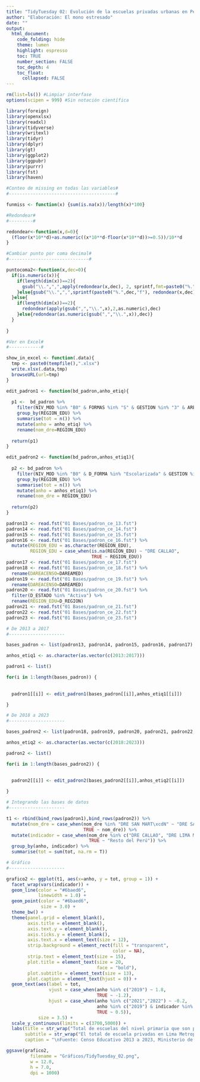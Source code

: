 ---
title: "TidyTuesday 02: Evolución de la escuelas privadas urbanas en Perú, 2013-2023"
author: "Elaboración: El mono estresado"
date: ""
output: 
  html_document: 
    code_folding: hide
    theme: lumen
    highlight: espresso
    toc: TRUE
    number_section: FALSE
    toc_depth: 4
    toc_float: 
      collapsed: FALSE
---

```{r Preámbulo, echo=FALSE, message=FALSE, warning=FALSE}

rm(list=ls()) #Limpiar interfase
options(scipen = 999) #Sin notación científica

```

```{r Librerías}

library(foreign)
library(openxlsx)
library(readxl)
library(tidyverse)
library(writexl)
library(tidyr)
library(dplyr)
library(gt)
library(ggplot2)
library(ggpubr)
library(purrr)
library(fst)
library(haven)

```

```{r Funciones generales}

#Conteo de missing en todas las variables#
#----------------------------------------#

funmiss <- function(x) {sum(is.na(x))/length(x)*100}

#Redondear#
#---------#

redondear<-function(x,d=0){
  (floor(x*10**d)+as.numeric((x*10**d-floor(x*10**d))>=0.5))/10**d
}

#Cambiar punto por coma decimal#
#------------------------------#

puntocoma2<-function(x,dec=0){
  if(is.numeric(x)){
    if(length(dim(x))==2){
      gsub("\\.",",",apply(redondear(x,dec), 2, sprintf,fmt=paste0("%.",dec,"f")))
    }else{gsub("\\.",",",sprintf(paste0("%.",dec,"f"), redondear(x,dec)))}
  }else{
    if(length(dim(x))==2){
      redondear(apply(gsub(",","\\.",x),2,as.numeric),dec)
    }else{redondear(as.numeric(gsub(",","\\.",x)),dec)}
  }
  
} 

#Ver en Excel#
#------------#

show_in_excel <- function(.data){
  tmp <- paste0(tempfile(),".xlsx")
  write.xlsx(.data,tmp)
  browseURL(url=tmp)
}

```

```{r Funciones específicas}

edit_padron1 <- function(bd_padron,anho_etiq){
  
  p1 <-  bd_padron %>%
    filter(NIV_MOD %in% "B0" & FORMAS %in% "S" & GESTION %in% "3" & AREA_MED %in% "1") %>% 
    group_by(REGION_EDU) %>% 
    summarise(tot = n()) %>% 
    mutate(anho = anho_etiq) %>% 
    rename(nom_dre=REGION_EDU)
  
  return(p1)
}

edit_padron2 <- function(bd_padron,anhos_etiq1){
  
  p2 <- bd_padron %>%
    filter(NIV_MOD %in% "B0" & D_FORMA %in% "Escolarizada" & GESTION %in% "3" & DAREACENSO %in% c("Urbana","Urbano")) %>% 
    group_by(REGION_EDU) %>% 
    summarise(tot = n()) %>% 
    mutate(anho = anhos_etiq1) %>% 
    rename(nom_dre = REGION_EDU)
  
  return(p2)
}

```

```{r Bases de datos}

padron13 <- read.fst("01 Bases/padron_ce_13.fst")
padron14 <- read.fst("01 Bases/padron_ce_14.fst")
padron15 <- read.fst("01 Bases/padron_ce_15.fst")
padron16 <- read.fst("01 Bases/padron_ce_16.fst") %>% 
  mutate(REGION_EDU = as.character(REGION_EDU),
         REGION_EDU = case_when(is.na(REGION_EDU) ~ "DRE CALLAO",
                                TRUE ~ REGION_EDU))
padron17 <- read.fst("01 Bases/padron_ce_17.fst")
padron18 <- read.fst("01 Bases/padron_ce_18.fst") %>% 
  rename(DAREACENSO=DAREAMED)
padron19 <- read.fst("01 Bases/padron_ce_19.fst") %>% 
  rename(DAREACENSO=DAREAMED)
padron20 <- read.fst("01 Bases/padron_ce_20.fst") %>%
  filter(D_ESTADO %in% "Activa") %>% 
  rename(REGION_EDU=D_REGION)
padron21 <- read.fst("01 Bases/padron_ce_21.fst")
padron22 <- read.fst("01 Bases/padron_ce_22.fst")
padron23 <- read.fst("01 Bases/padron_ce_23.fst")

```

```{r Preparación de las bases}


# De 2013 a 2017 
#---------------------

bases_padron <- list(padron13, padron14, padron15, padron16, padron17)

anhos_etiq1 <- as.character(as.vector(c(2013:2017)))

padron1 <- list()

for(i in 1:length(bases_padron)) {
  
  
  padron1[[i]] <- edit_padron1(bases_padron[[i]],anhos_etiq1[[i]])

}

# De 2018 a 2023
#---------------------

bases_padron2 <- list(padron18, padron19, padron20, padron21, padron22, padron23)

anhos_etiq2 <- as.character(as.vector(c(2018:2023)))

padron2 <- list()

for(i in 1:length(bases_padron2)) {
  
  
  padron2[[i]] <- edit_padron2(bases_padron2[[i]],anhos_etiq2[[i]])

}

# Integrando las bases de datos
#---------------------

t1 <- rbind(bind_rows(padron1),bind_rows(padron2)) %>% 
  mutate(nom_dre = case_when(nom_dre %in% "DRE SAN MART\xcdN" ~ "DRE SAN MARTIN",
                             TRUE ~ nom_dre)) %>% 
  mutate(indicador = case_when(nom_dre %in% c("DRE CALLAO", "DRE LIMA METROPOLITANA") ~ "Lima Metropolitana y Callao",
                               TRUE ~ "Resto del Perú")) %>% 
  group_by(anho, indicador) %>% 
  summarise(tot = sum(tot, na.rm = T))

# Gráfico
#---------------------

grafico2 <- ggplot(t1, aes(x=anho, y = tot, group = 1)) + 
  facet_wrap(vars(indicador)) +
  geom_line(color = "#6baed6",
            linewidth = 1.0) + 
  geom_point(color = "#6baed6",
             size = 3.0) + 
  theme_bw() + 
  theme(panel.grid = element_blank(),
        axis.title = element_blank(),
        axis.text.y = element_blank(),
        axis.ticks.y = element_blank(),
        axis.text.x = element_text(size = 12),
        strip.background = element_rect(fill = "transparent",
                                        color = NA),
        strip.text = element_text(size = 15),
        plot.title = element_text(size = 20,
                                  face = "bold"),
        plot.subtitle = element_text(size = 13),
        plot.caption = element_text(hjust = 0)) + 
  geom_text(aes(label = tot,
                vjust = case_when(anho %in% c("2019") ~ 1.8,
                                  TRUE ~ -1.2),
                hjust = case_when(anho %in% c("2021","2022") ~ -0.2,
                                  anho %in% c("2019") & indicador %in% "Resto del Perú" ~ -0.2,
                                  TRUE ~ 0.5)),
            size = 3.5) + 
  scale_y_continuous(limits = c(3700,5000)) + 
  labs(title = str_wrap("Total de escuelas del nivel primaria que son privadas y se encuentran en el área urbana, periodo 2013-2023", width = 90),
       subtitle = str_wrap("El total de escuela privadas en Lima Metropolitana y Callao no se diferencie tanto del total de escuelas privadas en el área urbana del resto del país. Además, se observa que a partir del año 2020 (año de inicio de la pandemia por COVID-19) el total de escuelas primarias privadas en el área urbana comienza a descender estrepitosamente.", width = 143),
       caption = "\nFuente: Censo Educativo 2013 a 2023, Ministerio de Educación.")

ggsave(grafico2,
         filename = "Gráficos/TidyTuesday_02.png",
         w = 12.0,
         h = 7.0,
         dpi = 1000)

```

